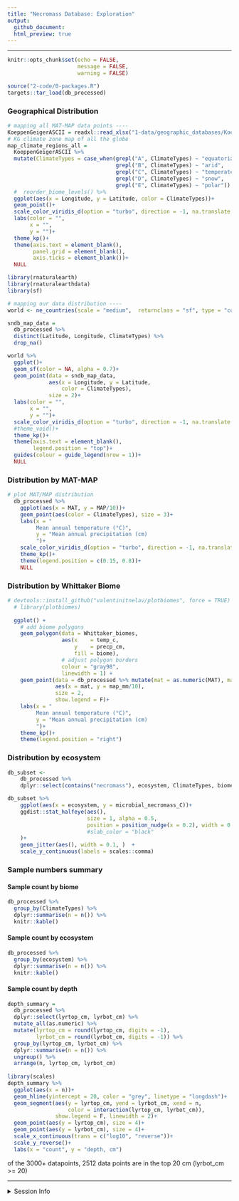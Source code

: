 ```yaml
---
title: "Necromass Database: Exploration"
output: 
  github_document:
  html_preview: true
---
```



---

```r
knitr::opts_chunk$set(echo = FALSE,
                      message = FALSE,
                      warning = FALSE)
```

```r
source("2-code/0-packages.R")
targets::tar_load(db_processed)
```


### Geographical Distribution

```r

# mapping all MAT-MAP data points ----
KoeppenGeigerASCII = readxl::read_xlsx("1-data/geographic_databases/KoeppenGeigerASCII.xlsx")
# KG climate zone map of all the globe
map_climate_regions_all = 
  KoeppenGeigerASCII %>% 
  mutate(ClimateTypes = case_when(grepl("A", ClimateTypes) ~ "equatorial",
                                  grepl("B", ClimateTypes) ~ "arid",
                                  grepl("C", ClimateTypes) ~ "temperate",
                                  grepl("D", ClimateTypes) ~ "snow",
                                  grepl("E", ClimateTypes) ~ "polar")) %>% 
  #  reorder_biome_levels() %>% 
  ggplot(aes(x = Longitude, y = Latitude, color = ClimateTypes))+
  geom_point()+
  scale_color_viridis_d(option = "turbo", direction = -1, na.translate = F)+
  labs(color = "",
       x = "",
       y = "")+
  theme_kp()+
  theme(axis.text = element_blank(),
        panel.grid = element_blank(),
        axis.ticks = element_blank())+
  NULL

```


```r
library(rnaturalearth)
library(rnaturalearthdata)
library(sf)

# mapping our data distribution ----
world <- ne_countries(scale = "medium",  returnclass = "sf", type = "countries")

sndb_map_data = 
  db_processed %>% 
  distinct(Latitude, Longitude, ClimateTypes) %>% 
  drop_na()

world %>% 
  ggplot()+
  geom_sf(color = NA, alpha = 0.7)+
  geom_point(data = sndb_map_data,
             aes(x = Longitude, y = Latitude,
                 color = ClimateTypes), 
             size = 2)+
  labs(color = "",
       x = "",
       y = "")+
  scale_color_viridis_d(option = "turbo", direction = -1, na.translate = F)+
  #theme_void()+
  theme_kp()+
  theme(axis.text = element_blank(),
        legend.position = "top")+
  guides(colour = guide_legend(nrow = 1))+
  NULL

```


### Distribution by MAT-MAP

```r

# plot MAT/MAP distribution
  db_processed %>% 
    ggplot(aes(x = MAT, y = MAP/10))+
    geom_point(aes(color = ClimateTypes), size = 3)+
    labs(x = "
         Mean annual temperature (°C)",
         y = "Mean annual precipitation (cm)
         ")+
    scale_color_viridis_d(option = "turbo", direction = -1, na.translate = F)+
    theme_kp()+
    theme(legend.position = c(0.15, 0.8))+
    NULL
```

### Distribution by Whittaker Biome

```r

# devtools::install_github("valentinitnelav/plotbiomes", force = TRUE)
  # library(plotbiomes)
  
  ggplot() +
    # add biome polygons
    geom_polygon(data = Whittaker_biomes,
                 aes(x    = temp_c,
                     y    = precp_cm,
                     fill = biome),
                 # adjust polygon borders
                 colour = "gray98",
                 linewidth = 1) +
    geom_point(data = db_processed %>% mutate(mat = as.numeric(MAT), map_mm = as.numeric(MAP)), 
               aes(x = mat, y = map_mm/10), 
               size = 2,
               show.legend = F)+
    labs(x = "
         Mean annual temperature (°C)",
         y = "Mean annual precipitation (cm)
         ")+
    theme_kp()+
    theme(legend.position = "right")

```


### Distribution by ecosystem

```r
db_subset <- 
    db_processed %>% 
    dplyr::select(contains("necromass"), ecosystem, ClimateTypes, biome_name)
```



```r

db_subset %>% 
    ggplot(aes(x = ecosystem, y = microbial_necromass_C))+
    ggdist::stat_halfeye(aes(), 
                         size = 1, alpha = 0.5,
                         position = position_nudge(x = 0.2), width = 0.5, 
                         #slab_color = "black"
    )+
    geom_jitter(aes(), width = 0.1, )  +
    scale_y_continuous(labels = scales::comma)

```


### Sample numbers summary

#### Sample count by biome

```r
db_processed %>% 
  group_by(ClimateTypes) %>% 
  dplyr::summarise(n = n()) %>% 
  knitr::kable()
```


#### Sample count by ecosystem
```r
db_processed %>% 
  group_by(ecosystem) %>% 
  dplyr::summarise(n = n()) %>% 
  knitr::kable()
```

#### Sample count by depth
```r

depth_summary = 
  db_processed %>%
  dplyr::select(lyrtop_cm, lyrbot_cm) %>% 
  mutate_all(as.numeric) %>% 
  mutate(lyrtop_cm = round(lyrtop_cm, digits = -1),
         lyrbot_cm = round(lyrbot_cm, digits = -1)) %>% 
  group_by(lyrtop_cm, lyrbot_cm) %>% 
  dplyr::summarise(n = n()) %>% 
  ungroup() %>% 
  arrange(n, lyrtop_cm, lyrbot_cm)
  
library(scales)
depth_summary %>% 
  ggplot(aes(x = n))+
  geom_hline(yintercept = 20, color = "grey", linetype = "longdash")+
  geom_segment(aes(y = lyrtop_cm, yend = lyrbot_cm, xend = n,
                   color = interaction(lyrtop_cm, lyrbot_cm)),
               show.legend = F, linewidth = 2)+
  geom_point(aes(y = lyrtop_cm), size = 4)+
  geom_point(aes(y = lyrbot_cm), size = 4)+
  scale_x_continuous(trans = c("log10", "reverse"))+
  scale_y_reverse()+
  labs(x = "count", y = "depth, cm")
```

of the 3000+ datapoints, 2512 data points are in the top 20 cm (lyrbot_cm >= 20)




---

<details>
<summary> Session Info </summary>

Date run: `r Sys.Date()`

```r
sessionInfo()
```

</details>